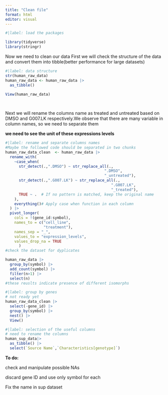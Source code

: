 ```yaml
---
title: "Clean file"
format: html
editor: visual
---
```


```r

#|label: load the packages

library(tidyverse)
library(stringr)
```

Now we need to clean our data First we will check the structure of the data and convert them into tibble(better performance for large datasets)

```r
#|label: data structure
str(human_raw_data)
human_raw_data <- human_raw_data |> 
  as_tibble() 
  
View(human_raw_data)

  
```

Next we will rename the columns name as treated and untreated based on DMSO and G007.LK respectively.We observe that there are many variable in column names, so we need to separate them

**we need to see the unit of these expressions levels**

```r
#|label: rename and separate columns names
#Maybe the followed code should be separated in two chunks
human_raw_data_clean  <- human_raw_data |> 
  rename_with(
    ~case_when(
      str_detect(.,".DMSO") ~ str_replace_all(.,
                                            ".DMSO",
                                            "_untreated"),
      str_detect(.,".G007.LK") ~ str_replace_all(.,
                                               ".G007.LK",
                                               "_treated"),
      TRUE ~ .  # If no pattern is matched, keep the original name
    ),
    everything()# Apply case when function in each column
  ) |> 
  pivot_longer(
    cols = !(gene_id:symbol),
    names_to = c("cell_line", 
                 "treatment"), 
    names_sep = "_",
    values_to = "expression_levels",
    values_drop_na = TRUE
      ) 
#check the dataset for dyplicates

human_raw_data |>
  group_by(symbol) |> 
  add_count(symbol) |> 
  filter(n>1) |> 
  select(n)
#these reuslts indicate presence of different isomorphs  
```

```r
#|label: group by genes
# not ready yet
human_raw_data_clean |> 
  select(-gene_id) |> 
  group_by(symbol) |> 
  nest() |> 
  View()
```

```r

#|label: selection of the useful columns
# need to rename the columns
human_sup_data|> 
  as_tibble() |> 
  select(`Source Name`,`Characteristics[genotype]`)

```

**To do:**

check and manipulate possible NAs

discard gene ID and use only symbol for each

Fix the name in sup dataset
